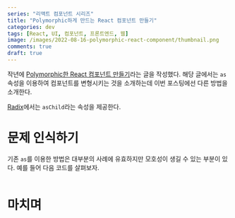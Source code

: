 ```yaml
---
series: "리액트 컴포넌트 시리즈"
title: "Polymorphic하게 만드는 React 컴포넌트 만들기"
categories: dev
tags: [React, UI, 컴포넌트, 프론트엔드, 웹]
image: /images/2022-08-16-polymorphic-react-component/thumbnail.png
comments: true
draft: true
---
```



작년에 [Polymorphic한 React 컴포넌트 만들기](/posts/polymorphic-react-component)라는 글을 작성했다. 해당 글에서는 `as` 속성을 이용하여 컴포넌트를 변형시키는 것을 소개하는데 이번 포스팅에선 다른 방법을 소개한다.

[Radix](https://www.radix-ui.com/primitives/docs/guides/composition)에서는 `asChild`라는 속성을 제공한다.

# 문제 인식하기

기존 `as`를 이용한 방법은 대부분의 사례에 유효하지만 모호성이 생길 수 있는 부분이 있다. 예를 들어 다음 코드를 살펴보자.

```tsx

```


# 마치며
